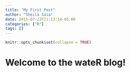 ```yaml
---
title: "My First Post"
author: "Sheila Saia"
date: 2015-07-23T21:13:14-05:00
categories: ["R"]
tags: []
---
```


```r
knitr::opts_chunk$set(collapse = TRUE)
```

# Welcome to the wateR blog!



```r

```



```r

```
